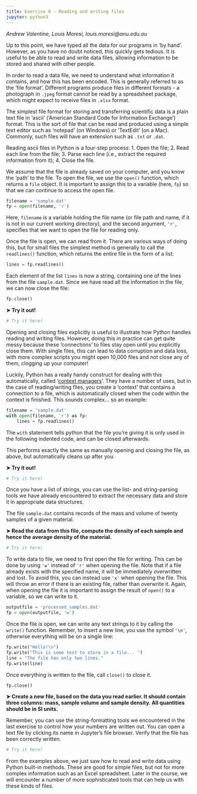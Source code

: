 ```yaml
---
title: Exercise 8 - Reading and writing files
jupyter: python3
---
```


*Andrew Valentine, Louis Moresi, louis.moresi@anu.edu.au*

Up to this point, we have typed all the data for our programs in 'by hand'. However, as you have no doubt noticed, this quickly gets tedious. It is useful to be able to read and write data files, allowing information to be stored and shared with other people.

In order to read a data file, we need to understand what information it contains, and how this has been encoded. This is generally referred to as the 'file format'. Different programs produce files in different formats - a photograph in `.jpeg` format cannot be read by a spreadsheet package, which might expect to receive files in `.xlsx` format.

The simplest file format for storing and transferring scientific data is a plain text file in 'ascii' ('American Standard Code for Information Exchange') format. This is the sort of file that can be read and produced using a simple text editor such as 'notepad' (on Windows) or 'TextEdit' (on a Mac). Commonly, such files will have an extension such as `.txt` or `.dat`.

Reading ascii files in Python is a four-step process:
1. Open the file;
2. Read each line from the file;
3. Parse each line (i.e., extract the required information from it);
4. Close the file.

We assume that the file is already saved on your computer, and you know the 'path' to the file. To open the file, we use the `open()` function, which returns a `file` object. It is important to assign this to a variable (here, `fp`) so that we can continue to access the open file.
```python
filename = 'sample.dat'
fp = open(filename, 'r')
```
Here, `filename` is a variable holding the file name (or file path and name, if it is not in our current working directory), and the second argument, `'r'`, specifies that we want to open the file for reading only.

Once the file is open, we can read from it. There are various ways of doing this, but for small files the simplest method is generally to call the `readlines()` function, which returns the entire file in the form of a list:

```python
lines = fp.readlines()
```
Each element of the list `lines` is now a string, containing one of the lines from the file `sample.dat`. Since we have read all the information in the file, we can now close the file:
```python
fp.close()
```
**&#10148; Try it out!**


```python
# Try it here!
```

Opening and closing files explicitly is useful to illustrate how Python handles reading and writing files. However, doing this in practice can get quite messy because these 'connections' to files stay open until you explicitly close them. With single files, this can lead to data corruption and data loss, with more complex scripts you might open 10,000 files and not close any of them, clogging up your computer!

Luckily, Python has a really handy construct for dealing with this automatically, called '[context managers](https://jeffknupp.com/blog/2016/03/07/python-with-context-managers/)'. They have a number of uses, but in the case of reading/writing files, you create a 'context' that contains a connection to a file, which is automatically closed when the code within the context is finished. This sounds complex... so an example:

```python
filename = 'sample.dat'
with open(filename, 'r') as fp:
    lines = fp.readlines()
```

The `with` statement tells python that the file you're giving it is only used in the following indented code, and can be closed afterwards.

This performs exactly the same as manually opening and closing the file, as above, but automatically cleans up after you.

**&#10148; Try it out!**

```python
# Try it here!
```

Once you have a list of strings, you can use the list- and string-parsing tools we have already encountered to extract the necessary data and store it in appropriate data structures.

The file `sample.dat` contains records of the mass and volume of twenty samples of a given material.

**&#10148; Read the data from this file, compute the density of each sample and hence the average density of the material.**

```python
# Try it here!
```

To write data to file, we need to first open the file for writing. This can be done by using `'w'` instead of `'r'` when opening the file. Note that if a file already exists with the specified name, it will be immediately overwritten and lost. To avoid this, you can instead use `'x'` when opening the file. This will throw an error if there is an existing file, rather than overwrite it. Again, when opening the file it is important to assign the result of `open()` to a variable, so we can write to it.

```python
outputfile = 'processed_samples.dat'
fp = open(outputfile, 'w')
```

Once the file is open, we can write any text strings to it by calling the `write()` function. Remember, to insert a new line, you use the symbol `'\n'`, otherwise everything will be on a single line:
```python
fp.write("Hello!\n")
fp.write("This is some text to store in a file... ")
line = "The file has only two lines."
fp.write(line)
```
Once everything is written to the file, call `close()` to close it.
```python
fp.close()
```
**&#10148; Create a new file, based on the data you read earlier. It should contain three columns: mass, sample volume and sample density. All quantities should be in SI units.** 

Remember, you can use the string-formatting tools we encountered in the last exercise to control how your numbers are written out. You can open a text file by clicking its name in Jupyter's file browser. Verify that the file has been correctly written.

```python
# Try it here!
```

From the examples above, we just saw how to read and write data using Python built-in methods. These are good for simple files, but not for more complex information such as an Excel spreadsheet. Later in the course, we will encounter a number of more sophisticated tools that can help us with these kinds of files.

